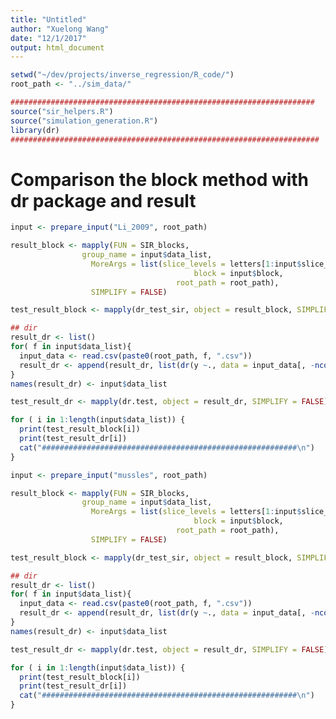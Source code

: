 ```yaml
---
title: "Untitled"
author: "Xuelong Wang"
date: "12/1/2017"
output: html_document
---
```



```r
setwd("~/dev/projects/inverse_regression/R_code/")
root_path <- "../sim_data/"

####################################################################
source("sir_helpers.R")
source("simulation_generation.R")
library(dr)
#####################################################################
```

# Comparison the block method with dr package and result 

```r
input <- prepare_input("Li_2009", root_path)

result_block <- mapply(FUN = SIR_blocks, 
                group_name = input$data_list, 
                  MoreArgs = list(slice_levels = letters[1:input$slice_number], 
                                         block = input$block, 
                                     root_path = root_path),
                  SIMPLIFY = FALSE)

test_result_block <- mapply(dr_test_sir, object = result_block, SIMPLIFY = FALSE)

## dir
result_dr <- list()
for( f in input$data_list){
  input_data <- read.csv(paste0(root_path, f, ".csv"))
  result_dr <- append(result_dr, list(dr(y ~., data = input_data[, -ncol(input_data)], method = "sir", nslice = input$slice_number)))
}
names(result_dr) <- input$data_list

test_result_dr <- mapply(dr.test, object = result_dr, SIMPLIFY = FALSE)
```

```r
for ( i in 1:length(input$data_list)) {
  print(test_result_block[i])
  print(test_result_dr[i])
  cat("#########################################################\n")
}
```
```r
input <- prepare_input("mussles", root_path)

result_block <- mapply(FUN = SIR_blocks, 
                group_name = input$data_list, 
                  MoreArgs = list(slice_levels = letters[1:input$slice_number], 
                                         block = input$block, 
                                     root_path = root_path),
                  SIMPLIFY = FALSE)

test_result_block <- mapply(dr_test_sir, object = result_block, SIMPLIFY = FALSE)

## dir
result_dr <- list()
for( f in input$data_list){
  input_data <- read.csv(paste0(root_path, f, ".csv"))
  result_dr <- append(result_dr, list(dr(y ~., data = input_data[, -ncol(input_data)], method = "sir", nslice = input$slice_number)))
}
names(result_dr) <- input$data_list

test_result_dr <- mapply(dr.test, object = result_dr, SIMPLIFY = FALSE)
```
```r
for ( i in 1:length(input$data_list)) {
  print(test_result_block[i])
  print(test_result_dr[i])
  cat("#########################################################\n")
}
```